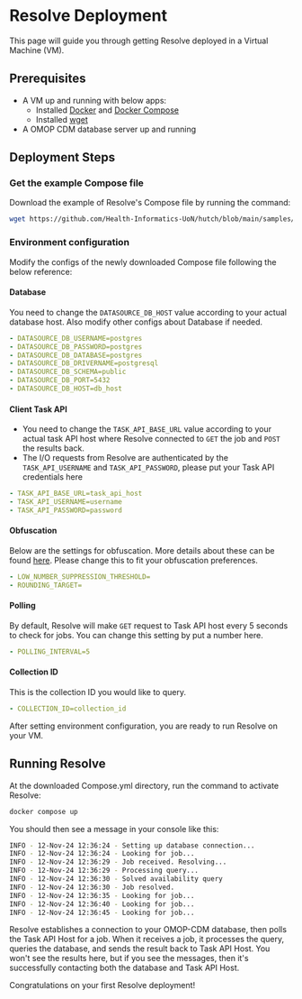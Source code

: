 
# Resolve Deployment

This page will guide you through getting Resolve deployed in a Virtual Machine (VM).

## Prerequisites

- A VM up and running with below apps:
  - Installed [Docker](https://knowledgebase.aridhia.io/workspaces/analysing-data/virtual-machines/installing-software-on-virtual-machines/installing-docker-on-your-virtual-machine) and [Docker Compose](https://docs.docker.com/compose/install/)
  - Installed [wget](https://phoenixnap.com/kb/wget-command-with-examples#:~:text=wget%20is%20a%20free%20GNU,this%20tutorial%20uses%20Ubuntu%2022.04)
- A OMOP CDM database server up and running

## Deployment Steps

### Get the example Compose file

Download the example of Resolve's Compose file by running the command:

```bash copy
wget https://github.com/Health-Informatics-UoN/hutch/blob/main/samples/Bunny/compose.resolve.yml
```

### Environment configuration

Modify the configs of the newly downloaded Compose file following the below reference:

#### Database

You need to change the `DATASOURCE_DB_HOST` value according to your actual database host. Also modify other configs about Database if needed.

```yaml
- DATASOURCE_DB_USERNAME=postgres
- DATASOURCE_DB_PASSWORD=postgres
- DATASOURCE_DB_DATABASE=postgres
- DATASOURCE_DB_DRIVERNAME=postgresql
- DATASOURCE_DB_SCHEMA=public
- DATASOURCE_DB_PORT=5432
- DATASOURCE_DB_HOST=db_host
```

#### Client Task API

- You need to change the `TASK_API_BASE_URL` value according to your actual task API host where Resolve connected to `GET` the job and `POST` the results back.
- The I/O requests from Resolve are authenticated by the `TASK_API_USERNAME` and `TASK_API_PASSWORD`, please put your Task API credentials here

```yaml
- TASK_API_BASE_URL=task_api_host
- TASK_API_USERNAME=username
- TASK_API_PASSWORD=password
```

#### Obfuscation

Below are the settings for obfuscation. More details about these can be found [here](/hutch/resolve/config). Please change this to fit your obfuscation preferences.

```yaml
- LOW_NUMBER_SUPPRESSION_THRESHOLD=
- ROUNDING_TARGET=
```

#### Polling

By default, Resolve will make `GET` request to Task API host every 5 seconds to check for jobs. You can change this setting by put a number here.

```yaml
- POLLING_INTERVAL=5
```

#### Collection ID

This is the collection ID you would like to query.

```yaml
- COLLECTION_ID=collection_id
```

After setting environment configuration, you are ready to run Resolve on your VM.

## Running Resolve

At the downloaded Compose.yml directory, run the command to activate Resolve:

```bash copy
docker compose up
```

You should then see a message in your console like this:

```bash
INFO - 12-Nov-24 12:36:24 - Setting up database connection...
INFO - 12-Nov-24 12:36:24 - Looking for job...
INFO - 12-Nov-24 12:36:29 - Job received. Resolving...
INFO - 12-Nov-24 12:36:29 - Processing query...
INFO - 12-Nov-24 12:36:30 - Solved availability query
INFO - 12-Nov-24 12:36:30 - Job resolved.
INFO - 12-Nov-24 12:36:35 - Looking for job...
INFO - 12-Nov-24 12:36:40 - Looking for job...
INFO - 12-Nov-24 12:36:45 - Looking for job...
```

Resolve establishes a connection to your OMOP-CDM database, then polls the Task API Host for a job.
When it receives a job, it processes the query, queries the database, and sends the result back to Task API Host.
You won't see the results here, but if you see the messages, then it's successfully contacting both the database and Task API Host.

<Callout emoji="🎉">Congratulations on your first Resolve deployment!</Callout>
